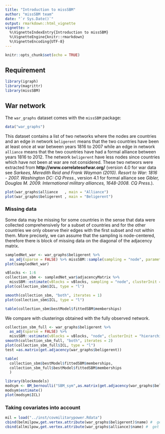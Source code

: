 ```yaml
---
title: "Introduction to missSBM"
author: "missSBM team"
date: "`r Sys.Date()`"
output: rmarkdown::html_vignette
vignette: >
  %\VignetteIndexEntry{Introduction to missSBM}
  %\VignetteEngine{knitr::rmarkdown}
  %\VignetteEncoding{UTF-8}
---
```


```r
knitr::opts_chunk$set(echo = TRUE)
```
## Requirement

```r
library(igraph)
library(magrittr)
library(missSBM)
```

## War network

The `war_graphs` dataset comes with the `missSBM` package: 

```r
data("war_graphs")
```

This dataset contains a list of two networks where the nodes are countries and an edge in network `beligerent` means that the two countries have been at least once at war between years 1816 to 2007 while an edge in network `alliance` means that the two countries have had a formal alliance between years 1816 to 2012. The network `beligerent` have less nodes since countries which have not been at war are not considered.
These two networs were extracted from **http://www.correlatesofwar.org/** (version 4.0 for war data see *Sarkees, Meredith Reid and Frank Wayman (2010). Resort to War: 1816 - 2007. Washington DC: CQ Press.*, version 4.1 for formal alliance see *Gibler, Douglas M. 2009. International military alliances, 1648-2008. CQ Press.*).

```r
plot(war_graphs$alliance   , main = "Alliance")
plot(war_graphs$beligerent , main = "Beligerent")
```

### Missing data

Some data may be missing for some countries in the sense that data were collected comprehensively for a subset of countries and for the other countries we only observe their edges with the first subset and not within them. More precisely, we can assume that the sampling is node-centered, therefore there is block of missing data on the diagonal of the adjacency matrix.

```r
sampledNet_war <- war_graphs$beligerent %>% 
  as_adj(sparse = FALSE) %>% missSBM::sample(sampling = "node", parameters = .8)
plot(sampledNet_war)
```


```r
vBlocks <- 1:6
collection_sbm <- sampledNet_war$adjacencyMatrix %>% 
  missSBM::estimate(vBlocks = vBlocks, sampling = "node", clusterInit = "spectral")
plot(collection_sbm$ICL, type = "l")
```

```r
smooth(collection_sbm, "both", iterates = 1)
plot(collection_sbm$ICL, type = "l")
```

```r
table(collection_sbm$bestModel$fittedSBM$memberships)
```

We compare with clusterings obtained with the fully observed network.
```r
collection_sbm_full <- war_graphs$beligerent %>% 
  as_adj(sparse = FALSE) %>% 
  missSBM::estimate(vBlocks = vBlocks, "node", clusterInit = "hierarchical", cores = 2, trace = TRUE)
smooth(collection_sbm_full, "both", iterates = 2)
plot(collection_sbm_full$ICL, type = "l")
test =as.matrix(get.adjacency(war_graphs$beligerent))
```


<!--```{r asymmetric}
isSymmetric(test)
test[1,2] = 1
isSymmetric(test)
collection_sbm_full2 <- test %>% 
  missSBM::estimate(vBlocks = vBlocks, "node", clusterInit = "spectral", cores = 2, trace = TRUE)
smooth(collection_sbm_full2, "both", iterates = 4)
plot(collection_sbm_full2$ICL)
```-->


```r
table(
  collection_sbm$bestModel$fittedSBM$memberships,
  collection_sbm_full$bestModel$fittedSBM$memberships
  )
```


```r
library(blockmodels)
modsym <- BM_bernoulli("SBM_sym",as.matrix(get.adjacency(war_graphs$beligerent)),verbosity=0,plotting="")
modsym$estimate()
plot(modsym$ICL)
```



### Taking covariates into account

```r
mil = load("../inst/covmilitarypower.Rdata")
cbind(belmilpow,get.vertex.attribute(war_graphs$beligerent)$name) #  get military power for countries in beligerent network
cbind(allmilpow,get.vertex.attribute(war_graphs$alliance)$name) #  get military power for countries in alliance network
```

